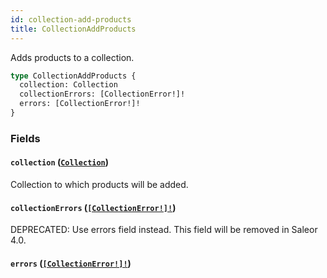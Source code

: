 ```yaml
---
id: collection-add-products
title: CollectionAddProducts
---
```


Adds products to a collection.

```graphql
type CollectionAddProducts {
  collection: Collection
  collectionErrors: [CollectionError!]!
  errors: [CollectionError!]!
}
```

### Fields

#### `collection` ([`Collection`](../../../developer/api-reference/objects/collection))

Collection to which products will be added.

#### `collectionErrors` ([`[CollectionError!]!`](../../../developer/api-reference/objects/collection-error))

<span class="badge badge--warning">DEPRECATED: Use errors field instead. This field will be removed in Saleor 4.0.</span>

#### `errors` ([`[CollectionError!]!`](../../../developer/api-reference/objects/collection-error))
